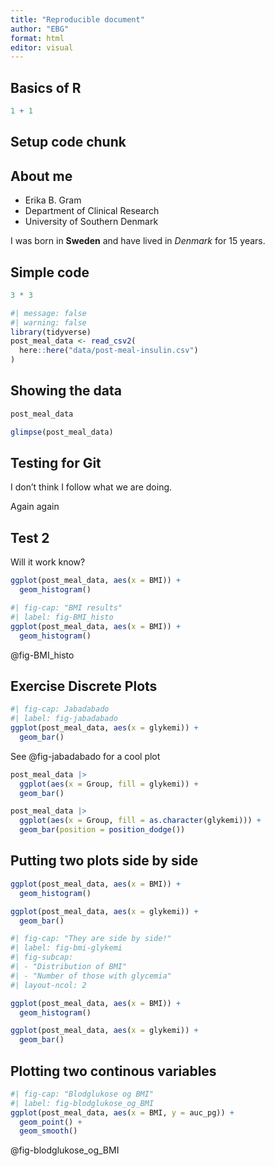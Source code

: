 ```yaml
---
title: "Reproducible document"
author: "EBG"
format: html
editor: visual
---
```


## Basics of R

```r
1 + 1
```

## Setup code chunk

## About me

-   Erika B. Gram
-   Department of Clinical Research
-   University of Southern Denmark

I was born in **Sweden** and have lived in *Denmark* for 15 years.

## Simple code

```r
3 * 3
```

```r
#| message: false
#| warning: false
library(tidyverse)
post_meal_data <- read_csv2(
  here::here("data/post-meal-insulin.csv")
)
```

## Showing the data

```r
post_meal_data
```

```r
glimpse(post_meal_data)
```

## Testing for Git

I don't think I follow what we are doing.

Again again

## Test 2

Will it work know?

```r
ggplot(post_meal_data, aes(x = BMI)) +
  geom_histogram()
```

```r
#| fig-cap: "BMI results"
#| label: fig-BMI_histo
ggplot(post_meal_data, aes(x = BMI)) +
  geom_histogram()
```

@fig-BMI_histo

## Exercise Discrete Plots

```r
#| fig-cap: Jabadabado
#| label: fig-jabadabado
ggplot(post_meal_data, aes(x = glykemi)) +
  geom_bar()
```
See @fig-jabadabado for a cool plot

```r
post_meal_data |>
  ggplot(aes(x = Group, fill = glykemi)) +
  geom_bar()
```

```r
post_meal_data |>
  ggplot(aes(x = Group, fill = as.character(glykemi))) +
  geom_bar(position = position_dodge())
```

## Putting two plots side by side

```r
ggplot(post_meal_data, aes(x = BMI)) +
  geom_histogram()
```

```r
ggplot(post_meal_data, aes(x = glykemi)) +
  geom_bar()
```

```r
#| fig-cap: "They are side by side!"
#| label: fig-bmi-glykemi
#| fig-subcap:
#| - "Distribution of BMI"
#| - "Number of those with glycemia"
#| layout-ncol: 2

ggplot(post_meal_data, aes(x = BMI)) +
  geom_histogram()

ggplot(post_meal_data, aes(x = glykemi)) +
  geom_bar()
```

## Plotting two continous variables

```r
#| fig-cap: "Blodglukose og BMI"
#| label: fig-blodglukose_og_BMI
ggplot(post_meal_data, aes(x = BMI, y = auc_pg)) + 
  geom_point() +
  geom_smooth()
```
@fig-blodglukose_og_BMI

